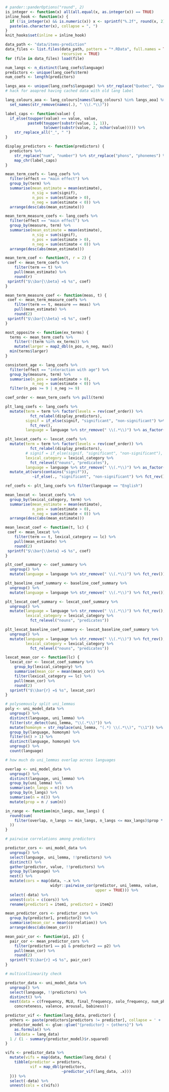 ```r
# pander::panderOptions("round", 2)
is_integer <- function(x) all(all.equal(x, as.integer(x)) == TRUE)
inline_hook <- function(x) {
  if (!is_integer(x) && is.numeric(x)) x <- sprintf("%.2f", round(x, 2))
  paste(as.character(x), collapse = ", ")
}
knit_hooks$set(inline = inline_hook)

data_path <- "data/items-prediction"
data_files <- list.files(data_path, pattern = "*.RData", full.names = TRUE,
                         recursive = TRUE)
for (file in data_files) load(file)

num_langs <- n_distinct(lang_coefs$language)
predictors <- unique(lang_coefs$term)
num_coefs <- length(predictors)

langs_aoa <- unique(lang_coefs$language) %>% str_replace("Quebec", "Quebecois")
# hack for aoapred having cached data with old lang label

lang_colours_aoa <- lang_colours[names(lang_colours) %in% langs_aoa] %>%
  set_names(str_remove(names(.), " \\(.*\\)"))

label_caps <- function(value) {
  if_else(toupper(value) == value, value,
          paste0(toupper(substr(value, 1, 1)),
                 tolower(substr(value, 2, nchar(value))))) %>%
    str_replace_all("_", " ")
}

display_predictors <- function(predictors) {
  predictors %>%
    str_replace("num", "number") %>% str_replace("phons", "phonemes") %>%
    map_chr(label_caps)
}
```

```r
mean_term_coefs <- lang_coefs %>%
  filter(effect == "main effect") %>%
  group_by(term) %>%
  summarise(mean_estimate = mean(estimate),
            n_sig = sum(signif),
            n_pos = sum(estimate > 0),
            n_neg = sum(estimate < 0)) %>%
  arrange(desc(abs(mean_estimate)))

mean_term_measure_coefs <- lang_coefs %>%
  filter(effect == "main effect") %>%
  group_by(measure, term) %>%
  summarise(mean_estimate = mean(estimate),
            n_sig = sum(signif),
            n_pos = sum(estimate > 0),
            n_neg = sum(estimate < 0)) %>%
  arrange(desc(abs(mean_estimate)))

mean_term_coef <- function(t, r = 2) {
 coef <- mean_term_coefs %>%
    filter(term == t) %>%
    pull(mean_estimate) %>%
    round(r)
 sprintf("$\\bar{\\beta} =$ %s", coef)
}

mean_term_measure_coef <- function(meas, t) {
 coef <- mean_term_measure_coefs %>%
    filter(term == t, measure == meas) %>%
    pull(mean_estimate) %>%
    round(2)
 sprintf("$\\bar{\\beta} =$ %s", coef)
}

most_opposite <- function(ex_terms) {
  terms <- mean_term_coefs %>%
    filter(!(term %in% ex_terms)) %>%
    mutate(larger = map2_dbl(n_pos, n_neg, max))
  min(terms$larger)
}

consistent_age <- lang_coefs %>%
  filter(effect == "interaction with age") %>%
  group_by(measure, term) %>%
  summarise(n_pos = sum(estimate > 0),
            n_neg = sum(estimate < 0)) %>%
  filter(n_pos >= 9 | n_neg >= 9)
```

```r
coef_order <- mean_term_coefs %>% pull(term)

plt_lang_coefs <- lang_coefs %>%
  mutate(term = term %>% factor(levels = rev(coef_order)) %>%
           fct_relabel(display_predictors),
         signif = if_else(signif, "significant", "non-significant") %>%
           fct_rev(),
         language = language %>% str_remove(" \\(.*\\)") %>% as_factor())

plt_lexcat_coefs <- lexcat_coefs %>%
  mutate(term = term %>% factor(levels = rev(coef_order)) %>%
           fct_relabel(display_predictors),
         # signif = if_else(signif, "significant", "non-significant"),
         lexical_category = lexical_category %>%
           fct_relevel("nouns", "predicates"),
         language = language %>% str_remove(" \\(.*\\)") %>% as_factor()) %>%
  mutate_at(vars(contains("signif")),
            ~if_else(., "significant", "non-significant") %>% fct_rev())

ref_coefs <- plt_lang_coefs %>% filter(language == "English")

mean_lexcat <- lexcat_coefs %>%
  group_by(lexical_category, term) %>%
  summarise(mean_estimate = mean(estimate),
            n_pos = sum(estimate > 0),
            n_neg = sum(estimate < 0)) %>%
  arrange(desc(abs(mean_estimate)))

mean_lexcat_coef <- function(t, lc) {
 coef <- mean_lexcat %>%
    filter(term == t, lexical_category == lc) %>%
    pull(mean_estimate) %>%
    round(2)
 sprintf("$\\bar{\\beta} =$ %s", coef)
}
```

```r
plt_coef_summary <- coef_summary %>%
  ungroup() %>%
  mutate(language = language %>% str_remove(" \\(.*\\)") %>% fct_rev())

plt_baseline_coef_summary <- baseline_coef_summary %>%
  ungroup() %>%
  mutate(language = language %>% str_remove(" \\(.*\\)") %>% fct_rev())

plt_lexcat_coef_summary <- lexcat_coef_summary %>%
  ungroup() %>%
  mutate(language = language %>% str_remove(" \\(.*\\)") %>% fct_rev(),
         lexical_category = lexical_category %>%
           fct_relevel("nouns", "predicates"))

plt_lexcat_baseline_coef_summary <- lexcat_baseline_coef_summary %>%
  ungroup() %>%
  mutate(language = language %>% str_remove(" \\(.*\\)") %>% fct_rev(),
         lexical_category = lexical_category %>%
           fct_relevel("nouns", "predicates"))

lexcat_mean_cor <- function(lc) {
  lexcat_cor <- lexcat_coef_summary %>%
    group_by(lexical_category) %>%
    summarise(mean_cor = mean(mean_cor)) %>%
    filter(lexical_category == lc) %>%
    pull(mean_cor) %>%
    round(2)
  sprintf("$\\bar{r} =$ %s", lexcat_cor)
}
```

```r
# polysemously split uni_lemmas
poly <- uni_model_data %>%
  ungroup() %>%
  distinct(language, uni_lemma) %>%
  filter(str_detect(uni_lemma, "\\(.*\\)")) %>%
  mutate(homonym = str_replace(uni_lemma, "(.*) \\(.*\\)", "\\1")) %>%
  group_by(language, homonym) %>%
  filter(n() > 1) %>%
  distinct(language, homonym) %>%
  ungroup() %>%
  count(language)
```

```r
# how much do uni_lemmas overlap across languages

overlap <- uni_model_data %>%
  ungroup() %>%
  distinct(language, uni_lemma) %>%
  group_by(uni_lemma) %>%
  summarise(n_langs = n()) %>%
  group_by(n_langs) %>%
  summarise(n = n()) %>%
  mutate(prop = n / sum(n))

in_range <- function(min_langs, max_langs) {
  round(sum(
    filter(overlap, n_langs >= min_langs, n_langs <= max_langs)$prop * 100
  ))
}
```

```r
# pairwise correlations among predictors

predictor_cors <- uni_model_data %>%
  ungroup() %>%
  select(language, uni_lemma, !!predictors) %>%
  distinct() %>%
  gather(predictor, value, !!predictors) %>%
  group_by(language) %>%
  nest() %>%
  mutate(cors = map(data, ~.x %>%
                    widyr::pairwise_cor(predictor, uni_lemma, value,
                                        upper = TRUE))) %>%
  select(-data) %>%
  unnest(cols = c(cors)) %>%
  rename(predictor1 = item1, predictor2 = item2)

mean_predictor_cors <- predictor_cors %>%
  group_by(predictor1, predictor2) %>%
  summarise(mean_cor = mean(correlation)) %>%
  arrange(desc(abs(mean_cor)))

mean_pair_cor <- function(p1, p2) {
  pair_cor <- mean_predictor_cors %>%
    filter(predictor1 == p1 & predictor2 == p2) %>%
    pull(mean_cor) %>%
    round(2)
  sprintf("$\\bar{r} =$ %s", pair_cor)
}
```

```r
# multicollinearity check

predictor_data <- uni_model_data %>%
  ungroup() %>%
  select(language, !!predictors) %>%
  distinct() %>%
  nest(data = c(frequency, MLU, final_frequency, solo_frequency, num_phons, 
    concreteness, valence, arousal, babiness))

predictor_vif <- function(lang_data, predictor) {
  others <- paste(predictors[predictors != predictor], collapse = ' + ')
  predictor_model <- glue::glue("{predictor} ~ {others}") %>%
    as.formula() %>%
    lm(data = lang_data)
  1 / (1 - summary(predictor_model)$r.squared)
}

vifs <- predictor_data %>%
  mutate(vifs = map(data, function(lang_data) {
    tibble(predictor = predictors,
           vif = map_dbl(predictors,
                         ~predictor_vif(lang_data, .x)))
  })) %>%
  select(-data) %>%
  unnest(cols = c(vifs))
```
